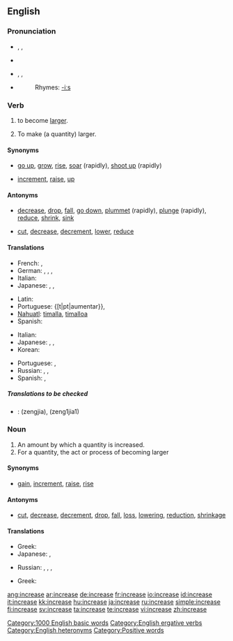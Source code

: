 ==English==

===Pronunciation===
*{{sense|verb}} {{enPR|ĭnkrēs’}}, {{IPA|/ɪnˈkriːs/}}, {{SAMPA|/In"kri:s/}}
*{{audio|en-us-increase-verb.ogg|Audio (US)}}
*{{sense|noun}} {{enPR|ĭn'krēs}}, {{IPA|/ˈɪnkriːs/}}, {{SAMPA|/"Inkri:s/}}
*{{audio|en-us-increase-noun.ogg|Audio (US)}}
*:Rhymes: [[Rhymes:English:-iːs|-iːs]]

===Verb===
{{en-verb|increas|ing}}

# {{intransitive|of a quantity}} to become [[large]]r.
# {{transitive}} To make (a quantity) larger.


====Synonyms====
*{{sense|become larger}} [[go up]], [[grow]], [[rise]], [[soar]] (rapidly), [[shoot up]] (rapidly)
* {{sense|make larger}} [[increment]], [[raise]], {{qualifier|informal}} [[up]]

====Antonyms====
*{{sense|become larger}} [[decrease]], [[drop]], [[fall]], [[go down]], [[plummet]] (rapidly), [[plunge]] (rapidly), [[reduce]], [[shrink]], [[sink]]
*{{sense|make larger}} [[cut]], [[decrease]], [[decrement]], [[lower]], [[reduce]]

====Translations====
{{trans-top|become larger}}
*French: {{t|fr|augmenter}}, {{t|fr|croître}}
*German: {{t|de|wachsen|alt=(an)-wachsen}}, {{t|de|sich vergrößern}}, {{t|de|steigern}}, {{t|de|erhöhen}}
*Italian: {{t|it|aumentare}}
*Japanese: {{t|ja|sc=Jpan|増える|tr=fueru}}, {{t|ja|sc=Jpan|増加する|tr=zōka suru}}, {{t|ja|sc=Jpan|増大する|tr=zōdai suru}}
{{trans-mid}}
*Latin: {{t|la|augere}} <!-- shouldn't [[augere]] move to [[augero]]? -->
*Portuguese: {[t|pt|aumentar}}, {{t|pt|acrescentar}}
*[[Nahuatl]]: [[timalla]], [[timalloa]]
*Spanish: {{t|es|aumentar}}
{{trans-bottom}}

{{trans-top|make larger}}
*Italian: {{t|it|aumentare}}
*Japanese: {{t|ja|sc=Jpan|増える|tr=fueru}}, {{t|ja|sc=Jpan|増加する|tr=zōka suru}}, {{t|ja|sc=Jpan|増大する|tr=zōdai suru}}
*Korean: {{t|ko|sc=Hang|증가시키다|tr=jeunggasikida}}
{{trans-mid}}
*Portuguese: {{t|pt|aumentar}}, {{t|pt|progredir}}
*Russian: {{t|ru|sc=Cyrl|увеличивать|tr=uv'elíčivat'}}, {{t|ru|sc=Cyrl|увеличить|tr=uv'elíčit'}}, {{t|ru|sc=Cyrl|наращивать|tr=narášivat'}} {{t|ru|sc=Cyrl|нарастить|tr=narastít'}}
*Spanish: {{t|es|aumentar}}, {{t|es|subir}}
{{trans-bottom}}

=====Translations to be checked=====
<!--Remove this section once all of the translations below have been moved into the tables above.-->
{{checktrans}}

*{{ttbc|Chinese}}: <!--proper Chinese script required-->(zengjia), (zeng1jia1)

===Noun===
{{en-noun}}

# An amount by which a quantity is increased.
# For a quantity, the act or process of becoming larger

====Synonyms====
*{{sense|amount by which a quantity is increased}} [[gain]], [[increment]], {{qualifier|US, said of pay}} [[raise]], [[rise]]

====Antonyms====
*{{sense|amount by which a quantity is increased}} [[cut]], [[decrease]], [[decrement]], [[drop]], [[fall]], [[loss]], [[lowering]], [[reduction]], [[shrinkage]]

====Translations====
{{trans-top|increased amount}}
*Greek: {{t|el|sc=Grek|αύξηση|f|tr=áfxisi}}
*Japanese: {{t|ja|sc=Jpan|増加|tr=zōka}}, {{t|ja|sc=Jpan|増大|tr=zōdai}}
{{trans-mid}}
*Russian: {{t|ru|sc=Cyrl|увеличиваться|tr=uv'elíčivat's'a}}, {{t|ru|sc=Cyrl|увеличиться|tr=uv'elíčit's'a}}, {{t|ru|sc=Cyrl|возрастать|tr=vozrastát'}}, {{t|ru|sc=Cyrl|возрасти|tr=vozrastí}}
{{trans-bottom}}

{{trans-top|act of becoming larger}}
*Greek: {{t|el|αύξηση|f|tr=áfxisi}}
{{trans-mid}}
{{trans-bottom}}

[[Category:1000 English basic words]]
[[Category:English ergative verbs]]
[[Category:English heteronyms]]
[[Category:Positive words]]

[[ang:increase]]
[[ar:increase]]
[[de:increase]]
[[fr:increase]]
[[io:increase]]
[[id:increase]]
[[it:increase]]
[[kk:increase]]
[[hu:increase]]
[[ja:increase]]
[[ru:increase]]
[[simple:increase]]
[[fi:increase]]
[[sv:increase]]
[[ta:increase]]
[[te:increase]]
[[vi:increase]]
[[zh:increase]]
